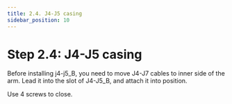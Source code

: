 ```yaml
---
title: 2.4. J4-J5 casing
sidebar_position: 10
---
```



# Step 2.4: J4-J5 casing

Before installing j4-j5_B, you need to move J4-J7 cables to inner side of the arm.
Lead it into the slot of J4-J5_B, and attach it into position.

<BlockImage src="hardware/electronics-guide/j4-j5-process1.png" alt="Attaching J4-J5 casing 1" width="80%" />

Use 4 screws to close.

<BlockImage src="hardware/electronics-guide/j4-j5-process2.png" alt="Attaching J4-J5 casing 2" width="80%" />
